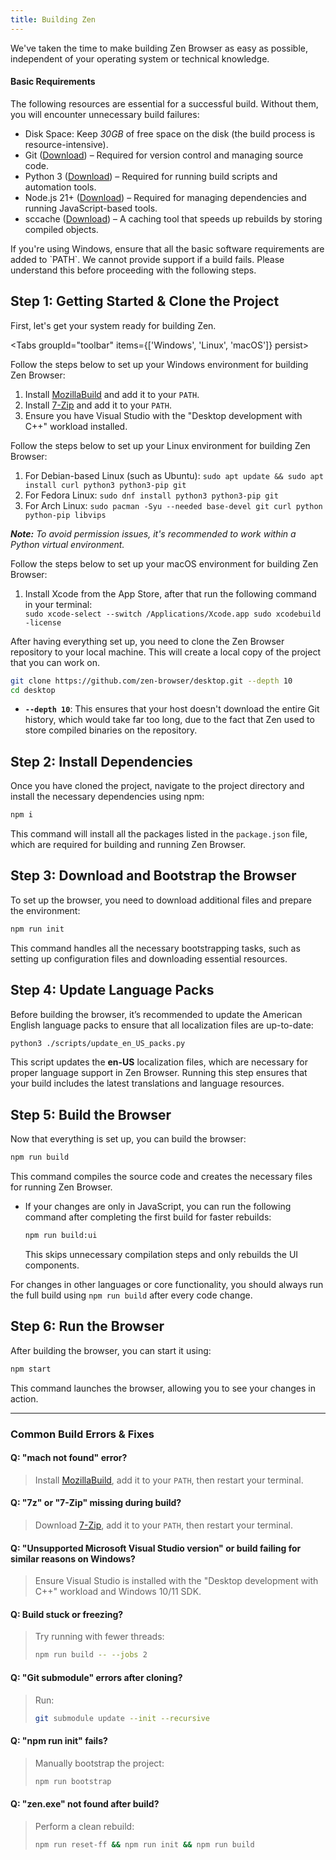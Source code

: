 ```yaml
---
title: Building Zen
---
```


We've taken the time to make building Zen Browser as easy as possible, independent of your operating system or technical knowledge.

#### Basic Requirements  

The following resources are essential for a successful build. Without them, you will encounter unnecessary build failures:  

- Disk Space: Keep _30GB_ of free space on the disk (the build process is resource-intensive).  
- Git ([Download](https://git-scm.com/downloads)) – Required for version control and managing source code.  
- Python 3 ([Download](https://www.python.org/downloads/)) – Required for running build scripts and automation tools.   
- Node.js 21+ ([Download](https://nodejs.org/)) – Required for managing dependencies and running JavaScript-based tools.    
- sccache ([Download](https://github.com/mozilla/sccache/releases)) – A caching tool that speeds up rebuilds by storing compiled objects.    

<Callout>
If you're using Windows, ensure that all the basic software requirements are added to `PATH`.
</Callout>

<Callout type="warn">
We cannot provide support if a build fails. Please understand this before proceeding with the following steps.
</Callout>

## Step 1: Getting Started & Clone the Project

First, let's get your system ready for building Zen.

<Tabs groupId="toolbar" items={['Windows', 'Linux', 'macOS']} persist>
  <Tab value="Windows">
      <p>Follow the steps below to set up your Windows environment for building Zen Browser:</p>
      <ol>
        <li>Install [MozillaBuild](https://wiki.mozilla.org/MozillaBuild) and add it to your `PATH`.</li>
        <li>Install [7-Zip](https://www.7-zip.org/) and add it to your `PATH`.</li>
        <li>Ensure you have Visual Studio with the "Desktop development with C++" workload installed.</li>
      </ol>
  </Tab>
  <Tab value="Linux">
      <p>Follow the steps below to set up your Linux environment for building Zen Browser:</p>
      <ol>
        <li>For Debian-based Linux (such as Ubuntu): `sudo apt update && sudo apt install curl python3 python3-pip git`</li>
        <li>For Fedora Linux: `sudo dnf install python3 python3-pip git`</li>
        <li>For Arch Linux: `sudo pacman -Syu --needed base-devel git curl python python-pip libvips`</li>
      </ol>
      <p><em><b>Note:</b> To avoid permission issues, it's recommended to work within a Python virtual environment.</em></p>
  </Tab>
  <Tab value="macOS">
      <p>Follow the steps below to set up your macOS environment for building Zen Browser:</p>
      <ol>
        <li>Install Xcode from the App Store, after that run the following command in your terminal:</li>
        ```
sudo xcode-select --switch /Applications/Xcode.app
sudo xcodebuild -license
      ```
      </ol>
  </Tab>
</Tabs>

After having everything set up, you need to clone the Zen Browser repository to your local machine. This will create a local copy of the project that you can work on.

```bash
git clone https://github.com/zen-browser/desktop.git --depth 10
cd desktop
```

- **`--depth 10`**: This ensures that your host doesn't download the entire Git history, which would take far too long, due to the fact that Zen used to store compiled binaries on the repository.

## Step 2: Install Dependencies

Once you have cloned the project, navigate to the project directory and install the necessary dependencies using npm:

```bash
npm i
```

This command will install all the packages listed in the `package.json` file, which are required for building and running Zen Browser.

## Step 3: Download and Bootstrap the Browser

To set up the browser, you need to download additional files and prepare the environment:

```bash
npm run init
```

This command handles all the necessary bootstrapping tasks, such as setting up configuration files and downloading essential resources.

## Step 4: Update Language Packs

Before building the browser, it’s recommended to update the American English language packs to ensure that all localization files are up-to-date:

```bash
python3 ./scripts/update_en_US_packs.py
```

This script updates the **en-US** localization files, which are necessary for proper language support in Zen Browser. Running this step ensures that your build includes the latest translations and language resources.

## Step 5: Build the Browser

Now that everything is set up, you can build the browser:

```bash
npm run build
```

This command compiles the source code and creates the necessary files for running Zen Browser.

- If your changes are only in JavaScript, you can run the following command after completing the first build for faster rebuilds:  

  ```bash
  npm run build:ui
  ```  

  This skips unnecessary compilation steps and only rebuilds the UI components.  

For changes in other languages or core functionality, you should always run the full build using `npm run build` after every code change.  

## Step 6: Run the Browser

After building the browser, you can start it using:

```bash
npm start
```

This command launches the browser, allowing you to see your changes in action.

---

### Common Build Errors & Fixes

#### Q: "mach not found" error?  
> Install [MozillaBuild](https://wiki.mozilla.org/MozillaBuild), add it to your `PATH`, then restart your terminal.

#### Q: "7z" or "7-Zip" missing during build?  
> Download [7-Zip](https://www.7-zip.org/), add it to your `PATH`, then restart your terminal.

#### Q: "Unsupported Microsoft Visual Studio version" or build failing for similar reasons on Windows?  
> Ensure Visual Studio is installed with the "Desktop development with C++" workload and Windows 10/11 SDK.

#### Q: Build stuck or freezing?  
> Try running with fewer threads:  
> ```sh
> npm run build -- --jobs 2
> ```  

#### Q: "Git submodule" errors after cloning?  
> Run:  
> ```sh
> git submodule update --init --recursive
> ```  

#### Q: "npm run init" fails?  
> Manually bootstrap the project:  
> ```sh
> npm run bootstrap
> ```  

#### Q: "zen.exe" not found after build?  
> Perform a clean rebuild:  
> ```sh
> npm run reset-ff && npm run init && npm run build
> ```
